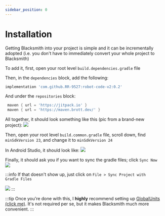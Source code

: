 ```yaml
---
sidebar_position: 0
---
```


# Installation

Getting Blacksmith into your project is simple and it can be incrementally adopted (i.e. you don't have to immediately
convert your whole project to Blacksmith)

To add it, first, open your root level `build.dependencies.gradle` file

Then, in the `dependencies` block, add the following:
```groovy
implementation 'com.github.RR-9527:robot-code-v2:0.2'
```

And under the `repositories` block:
```groovy
 maven { url = 'https://jitpack.io' }
 maven { url = 'https://maven.brott.dev/' }
```

All together, it should look something like this (pic from a brand-new project):
![](/img/randomassets/installation_example.png)

Then, open your root level `build.common.gradle` file, scroll down, find `minSdkVersion 23`, and change it to `minSdkVersion 24`

In Android Studio, it should look like:
![](/img/randomassets/installation_sdk_ver.png)

Finally, it should ask you if you want to sync the gradle files; click `Sync Now`
![](/img/randomassets/installation_sync.png)

:::info
If that doesn't show up, just click on `File > Sync Project with Gradle Files`

![](/img/randomassets/installation_sync_backup.png)
:::

:::tip
Once you're done with this, I **highly** recommend setting up [GlobalUnits (click me)](./util/global-units). It's not required per
se, but it makes Blacksmith much more convenient.
:::
